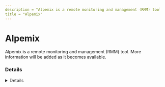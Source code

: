 ---
description = "Alpemix is a remote monitoring and management (RMM) tool. More information will be added as it becomes available."
title = "Alpemix"
---



# Alpemix

Alpemix is a remote monitoring and management (RMM) tool. More information will be added as it becomes available.


### Details
<Details author={"Nasreddine Bencherchali"}
         category={""}
         created={"2024-08-05"}
         website={"https://www.alpemix.com/en/Home"}
         lastModified={"2024-08-05"}
         privileges={""}
         free={ false }
         verification={ false }
/>

#### Installation Paths
<Card code={ ["C:\\AlpemixService.exe", "C:\\AlpemixSrvc\\"] }/>

#### Supported OS
<Badges color="warning" badges={ ["Windows", "Linux", "Android", "Mac", "IOS"] }/>

#### Capabilities
<Badges color="#FFA500" badges={ ["5 Different Solutions for Remote Support", "Access to Unattended Computers", "Access to User Account Control (UAC) Screens", "Add Your Own Logo", "Auto Sizing", "Automatic Update", "Clipboard Transfer", "Computer Independent Licensing", "Contact List and Groups", "Encrypted Communication", "External Communication Barrier", "File Transfer", "Instant Messaging", "Multi-Platform Support", "Multiple Chat", "Multiple Connections", "No Port Forwarding Required", "Peer to Peer Connection (p2p)", "Receiving Offline Message", "Remote Restart", "ReportingRestricting The Authority", "Screen Sharing", "Sending Announcement Message", "Sharing a certain part of the screen", "Video Recording", "Voice Communication", "Who is currently supporting?", "Working in Black Screen Mode"] }/>



### Forensic Artifacts

#### Disk Artifacts
<EuiSpacer size="xl"/>
<DiskArtifacts data={ [{"File": "%localappdata%\\Alpemix\\Alpemix.ini", "Description": "N/A", "OS": "Windows"}] }/>

#### Event Log Artifacts
<EuiSpacer size="xl"/>
<EventLogTable data={ [{"EventID": 7045, "ProviderName": "Service Control Manager", "LogFile": "System.evtx", "ServiceName": "AlpemixSrvc", "ImagePath": "*\\Alpemix.exe servicestartxxx", "Description": "Service installation event as result of Alpemix installation."}] }/>

#### Registry Artifacts
<EuiSpacer size="xl"/>
<RegistryTable data={ [{"Path": "HKLM\\SYSTEM\\CurrentControlSet\\Services\\AlpemixSrvcx", "Description": "N/A"}] }/>

#### Network Artifacts
<EuiSpacer size="xl"/>
<NetworkArtifactsTable data={ [{"Domains": ["*.alpemix.com"], "Ports": [443], "Description": "N/A"}, {"Domains": ["*.teknopars.com"], "Ports": [80], "Description": "N/A"}] }/>




### Detections
- Detects potential registry activity of Alpemix RMM tool
  - [Sigma Rule](https://github.com/magicsword-io/LOLRMM/blob/main/detections/sigma/alpemix_registry_sigma.yml)
- Detects potential network activity of Alpemix RMM tool
  - [Sigma Rule](https://github.com/magicsword-io/LOLRMM/blob/main/detections/sigma/alpemix_network_sigma.yml)
- Detects potential files activity of Alpemix RMM tool
  - [Sigma Rule](https://github.com/magicsword-io/LOLRMM/blob/main/detections/sigma/alpemix_files_sigma.yml)
- Detects potential processes activity of Alpemix RMM tool
  - [Sigma Rule](https://github.com/magicsword-io/LOLRMM/blob/main/detections/sigma/alpemix_processes_sigma.yml)

### References
- [https://www.alpemix.com/en/remote-access](https://www.alpemix.com/en/remote-access)

### Acknowledgements
- Nasreddine Bencherchali (@nas_bench)
